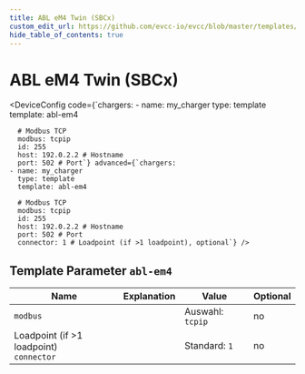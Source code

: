 ```yaml
---
title: ABL eM4 Twin (SBCx)
custom_edit_url: https://github.com/evcc-io/evcc/blob/master/templates/definition/charger/abl-em4.yaml
hide_table_of_contents: true
---
```



# ABL eM4 Twin (SBCx)

<DeviceFeatures features="mA,sponsorship" />

<DeviceConfig code={`chargers:
    - name: my_charger
      type: template
      template: abl-em4
      
      # Modbus TCP
      modbus: tcpip
      id: 255
      host: 192.0.2.2 # Hostname
      port: 502 # Port`} advanced={`chargers:
    - name: my_charger
      type: template
      template: abl-em4
      
      # Modbus TCP
      modbus: tcpip
      id: 255
      host: 192.0.2.2 # Hostname
      port: 502 # Port
      connector: 1 # Loadpoint (if >1 loadpoint), optional`} />

## Template Parameter `abl-em4`

| Name | Explanation | Value | Optional |
|-----------|-------------|-------|----------|
| `modbus` |  | Auswahl: `tcpip` | no |
| Loadpoint (if &gt;1 loadpoint)<br/>`connector` |  | Standard: `1` | no |

<SponsorshipRequired />

